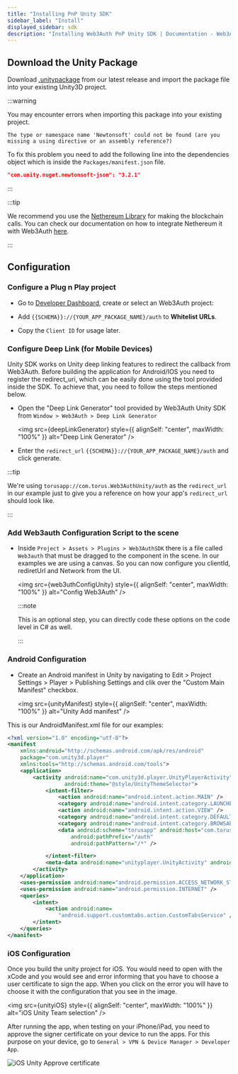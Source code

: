 ```yaml
---
title: "Installing PnP Unity SDK"
sidebar_label: "Install"
displayed_sidebar: sdk
description: "Installing Web3Auth PnP Unity SDK | Documentation - Web3Auth"
---
```



## Download the Unity Package

Download [.unitypackage](https://github.com/Web3Auth/web3auth-unity-sdk/releases/tag/3.0.0) from our
latest release and import the package file into your existing Unity3D project.

:::warning

You may encounter errors when importing this package into your existing project.

`The type or namespace name 'Newtonsoft' could not be found (are you missing a using directive or an assembly reference?)`

To fix this problem you need to add the following line into the dependencies object which is inside
the `Packages/manifest.json` file.

```json title="/Packages/manifest.json"
"com.unity.nuget.newtonsoft-json": "3.2.1"
```

:::

:::tip

We recommend you use the
[Nethereum Library](https://docs.nethereum.com/en/latest/unity3d-introduction/) for making the
blockchain calls. You can check our documentation on how to integrate Nethereum it with Web3Auth
[here](/connect-blockchain/evm/ethereum/unity).

:::

## Configuration

### Configure a Plug n Play project

- Go to [Developer Dashboard](https://dashboard.web3auth.io/), create or select an Web3Auth project:

- Add `{{SCHEMA}}://{YOUR_APP_PACKAGE_NAME}/auth` to **Whitelist URLs**.

- Copy the `Client ID` for usage later.

### Configure Deep Link (for Mobile Devices)

Unity SDK works on Unity deep linking features to redirect the callback from Web3Auth. Before
building the application for Android/IOS you need to register the redirect_uri, which can be easily
done using the tool provided inside the SDK. To achieve that, you need to follow the steps mentioned
below.

- Open the "Deep Link Generator" tool provided by Web3Auth Unity SDK from
  `Window > Web3Auth > Deep Link Generator`

  <img
    src={deepLinkGenerator}
    style={{ alignSelf: "center", maxWidth: "100%" }}
    alt="Deep Link Generator"
  />

- Enter the `redirect_url` `{{SCHEMA}}://{YOUR_APP_PACKAGE_NAME}/auth` and click generate.

:::tip

We're using `torusapp://com.torus.Web3AuthUnity/auth` as the `redirect_url` in our example just to
give you a reference on how your app's `redirect_url` should look like.

:::

### Add Web3auth Configuration Script to the scene

- Inside `Project > Assets > Plugins > Web3AuthSDK` there is a file called `Web3auth` that must be
  dragged to the component in the scene. In our examples we are using a canvas. So you can now
  configure you clientId, rediretUrl and Network from the UI.

  <img
    src={web3uthConfigUnity}
    style={{ alignSelf: "center", maxWidth: "100%" }}
    alt="Config Web3Auth"
  />

  :::note

  This is an optional step, you can directly code these options on the code level in C# as well.

  :::

### Android Configuration

- Create an Android manifest in Unity by navigating to Edit > Project Settings > Player > Publishing
  Settings and clik over the "Custom Main Manifest" checkbox.

  <img
    src={unityManifest}
    style={{ alignSelf: "center", maxWidth: "100%" }}
    alt="Unity Add manifest"
  />

This is our AndroidManifest.xml file for our examples:

```xml
<?xml version="1.0" encoding="utf-8"?>
<manifest
    xmlns:android="http://schemas.android.com/apk/res/android"
    package="com.unity3d.player"
    xmlns:tools="http://schemas.android.com/tools">
    <application>
        <activity android:name="com.unity3d.player.UnityPlayerActivity"
                  android:theme="@style/UnityThemeSelector">
            <intent-filter>
                <action android:name="android.intent.action.MAIN" />
                <category android:name="android.intent.category.LAUNCHER" />
                <action android:name="android.intent.action.VIEW" />
                <category android:name="android.intent.category.DEFAULT" />
                <category android:name="android.intent.category.BROWSABLE" />
                <data android:scheme="torusapp" android:host="com.torus.Web3AuthUnity"
                    android:pathPrefix="/auth"
                    android:pathPattern="/*" />

            </intent-filter>
            <meta-data android:name="unityplayer.UnityActivity" android:value="true" />
        </activity>
    </application>
    <uses-permission android:name="android.permission.ACCESS_NETWORK_STATE" />
    <uses-permission android:name="android.permission.INTERNET" />
    <queries>
        <intent>
            <action android:name=
                "android.support.customtabs.action.CustomTabsService" />
        </intent>
    </queries>
</manifest>
```

### iOS Configuration

Once you build the unity project for iOS. You would need to open with the xCode and you would see
and error informing that you have to choose a user certificate to sign the app. When you click on
the error you will have to choose it with the configuration that you see in the image.

<img
  src={unityiOS}
  style={{ alignSelf: "center", maxWidth: "100%" }}
  alt="iOS Unity Team selection"
/>

After running the app, when testing on your iPhone/iPad, you need to approve the signer certificate
on your device to run the apps. For this purpose on your device, go to
`General > VPN & Device Manager > Developer App`.

<div style={{ display: "flex", justifyContent: "center", alignItems: "center" }}>
  <img
    src={unityiOSapprove}
    style={{ alignSelf: "center", maxWidth: "40%" }}
    alt="iOS Unity Approve certificate"
  />
</div>
